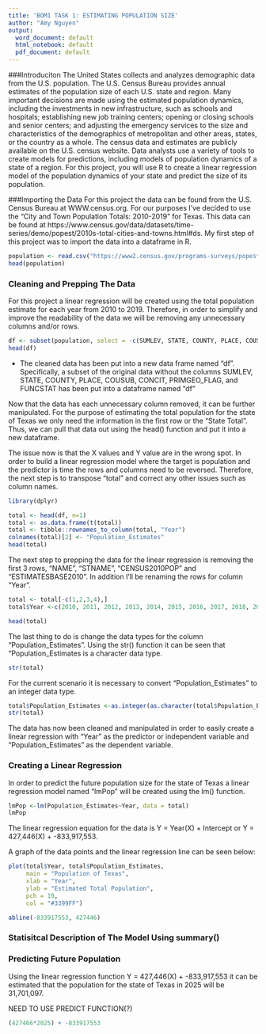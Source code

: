 ```yaml
---
title: 'BOM1 TASK 1: ESTIMATING POPULATION SIZE'
author: "Amy Nguyen"
output:
  word_document: default
  html_notebook: default
  pdf_document: default
---
```


###Introduciton
The United States collects and analyzes demographic data from the U.S. population. The U.S. Census Bureau provides annual estimates of the population size of each U.S. state and region. Many important decisions are made using the estimated population dynamics, including the investments in new infrastructure, such as schools and hospitals; establishing new job training centers; opening or closing schools and senior centers; and adjusting the emergency services to the size and characteristics of the demographics of metropolitan and other areas, states, or the country as a whole. The census data and estimates are publicly available on the U.S. census website. Data analysts use a variety of tools to create models for predictions, including models of population dynamics of a state of a region. For this project, you will use R to create a linear regression model of the population dynamics of your state and predict the size of its population.

###Importing the Data
For this project the data can be found from the U.S. Census Bureau at WWW.census.org. For our purposes I've decided to use the "City and Town Population Totals: 2010-2019" for Texas. This data can be found at https://www.census.gov/data/datasets/time-series/demo/popest/2010s-total-cities-and-towns.html#ds. My first step of this project was to import the data into a dataframe in R.

```r
population <- read.csv("https://www2.census.gov/programs-surveys/popest/datasets/2010-2019/cities/totals/sub-est2019_48.csv", stringsAsFactors = FALSE)
head(population)
```


### Cleaning and Prepping The Data
For this project a linear regression will be created using the total population estimate for each year from 2010 to 2019. Therefore, in order to simplify and improve the readability of the data we will be removing any unnecessary columns and/or rows. 


```r
df <- subset(population, select = -c(SUMLEV, STATE, COUNTY, PLACE, COUSUB, CONCIT, PRIMGEO_FLAG, FUNCSTAT))
head(df)
```

* The cleaned data has been put into a new data frame named "df". Specifically, a subset of the original data without the columns SUMLEV, STATE, COUNTY, PLACE, COUSUB, CONCIT, PRIMGEO_FLAG, and FUNCSTAT has been put into a dataframe named "df"

Now that the data has each unnecessary column removed, it can be further manipulated. For the purpose of estimating the total population for the state of Texas we only need the information in the first row or the "State Total". Thus, we can pull that data out using the head() function and put it into a new dataframe.

The issue now is that the X values and Y value are in the wrong spot. In order to build a linear regression model where the target is population and the predictor is time the rows and columns need to be reversed. Therefore, the next step is to transpose "total" and correct any other issues such as column names.
```r
library(dplyr)

total <- head(df, n=1)
total <- as.data.frame(t(total))
total <- tibble::rownames_to_column(total, "Year")
colnames(total)[2] <- "Population_Estimates"
head(total)
```

The next step to prepping the data for the linear regression is removing the first 3 rows, "NAME", "STNAME", "CENSUS2010POP" and "ESTIMATESBASE2010". In addition I'll be renaming the rows for column "Year". 

```r
total <- total[-c(1,2,3,4),]
total$Year <-c(2010, 2011, 2012, 2013, 2014, 2015, 2016, 2017, 2018, 2019)

head(total)
```


The last thing to do is change the data types for the column "Population_Estimates". Using the str() function it can be seen that "Population_Estimates is a character data type.

```r
str(total)
```
For the current scenario it is necessary to convert "Population_Estimates" to an integer data type.

```r
total$Population_Estimates <-as.integer(as.character(total$Population_Estimates))
str(total)
```
The data has now been cleaned and manipulated in order to easily create a linear regression with "Year" as the predictor or independent variable and "Population_Estimates" as the dependent variable. 

### Creating a Linear Regression 
In order to predict the future population size for the state of Texas a linear regression model named "lmPop" will be created using the lm() function. 
```r
lmPop <-lm(Population_Estimates~Year, data = total)
lmPop
```
The linear regression equation for the data is  Y = Year(X) + Intercept or Y = 427,446(X) + -833,917,553.

A graph of the data points and the linear regression line can be seen below:
```r
plot(total$Year, total$Population_Estimates,
     main = "Population of Texas",
     xlab = "Year",
     ylab = "Estimated Total Population",
     pch = 19,
     col = "#3399FF")

abline(-833917553, 427446)
```

### Statisitcal Description of The Model Using summary()

### Predicting Future Population 
Using the linear regression function Y = 427,446(X) + -833,917,553 it can be estimated that the population for the state of Texas in 2025 will be 31,701,097.

NEED TO USE PREDICT FUNCTION(?)

```r
(427466*2025) + -833917553

```





